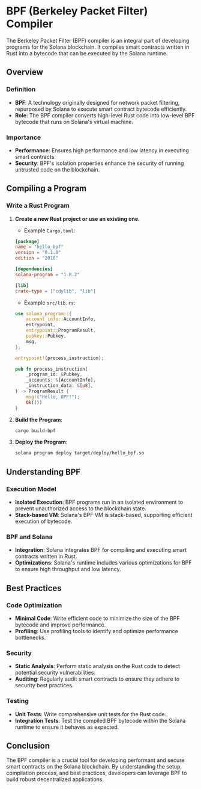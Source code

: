 # BPF (Berkeley Packet Filter) Compiler

The Berkeley Packet Filter (BPF) compiler is an integral part of developing programs for the Solana blockchain. It compiles smart contracts written in Rust into a bytecode that can be executed by the Solana runtime.

## Overview

### Definition

- **BPF**: A technology originally designed for network packet filtering, repurposed by Solana to execute smart contract bytecode efficiently.
- **Role**: The BPF compiler converts high-level Rust code into low-level BPF bytecode that runs on Solana's virtual machine.

### Importance

- **Performance**: Ensures high performance and low latency in executing smart contracts.
- **Security**: BPF's isolation properties enhance the security of running untrusted code on the blockchain.

## Compiling a Program

### Write a Rust Program

1. **Create a new Rust project or use an existing one.**
    - Example `Cargo.toml`:
    ```toml
    [package]
    name = "hello_bpf"
    version = "0.1.0"
    edition = "2018"

    [dependencies]
    solana-program = "1.8.2"

    [lib]
    crate-type = ["cdylib", "lib"]
    ```

    - Example `src/lib.rs`:
    ```rust
    use solana_program::{
        account_info::AccountInfo,
        entrypoint,
        entrypoint::ProgramResult,
        pubkey::Pubkey,
        msg,
    };

    entrypoint!(process_instruction);

    pub fn process_instruction(
        _program_id: &Pubkey,
        _accounts: &[AccountInfo],
        _instruction_data: &[u8],
    ) -> ProgramResult {
        msg!("Hello, BPF!");
        Ok(())
    }
    ```

2. **Build the Program**:
    ```sh
    cargo build-bpf
    ```

3. **Deploy the Program**:
    ```sh
    solana program deploy target/deploy/hello_bpf.so
    ```

## Understanding BPF

### Execution Model

- **Isolated Execution**: BPF programs run in an isolated environment to prevent unauthorized access to the blockchain state.
- **Stack-based VM**: Solana's BPF VM is stack-based, supporting efficient execution of bytecode.

### BPF and Solana

- **Integration**: Solana integrates BPF for compiling and executing smart contracts written in Rust.
- **Optimizations**: Solana's runtime includes various optimizations for BPF to ensure high throughput and low latency.

## Best Practices

### Code Optimization

- **Minimal Code**: Write efficient code to minimize the size of the BPF bytecode and improve performance.
- **Profiling**: Use profiling tools to identify and optimize performance bottlenecks.

### Security

- **Static Analysis**: Perform static analysis on the Rust code to detect potential security vulnerabilities.
- **Auditing**: Regularly audit smart contracts to ensure they adhere to security best practices.

### Testing

- **Unit Tests**: Write comprehensive unit tests for the Rust code.
- **Integration Tests**: Test the compiled BPF bytecode within the Solana runtime to ensure it behaves as expected.

## Conclusion

The BPF compiler is a crucial tool for developing performant and secure smart contracts on the Solana blockchain. By understanding the setup, compilation process, and best practices, developers can leverage BPF to build robust decentralized applications.
